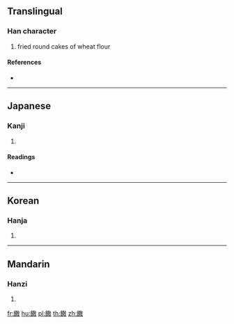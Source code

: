 {{character info/new}}
{{also|馓}}
==Translingual==

===Han character===
{{Han char|rn=184|rad=食|as=12|sn=21|four=|canj=OITBK}}

# fried round cakes of wheat flour

====References====
* {{Han ref|kx=1425.140|dkj=44377|dj=1950.420|hdz=74473.050|uh=994A|ud=39242}}

----

==Japanese==

===Kanji===
{{ja-kanji|grade=|rs=食12}}

# {{defn|lang=ja|sort=食12}}

====Readings====
* {{ja-readings|on=[[さん]] (san)|kun=[[おこし]] (okoshi)}}

----

==Korean==

===Hanja===
{{ko-hanja|hangeul=잔|eumhun=|rv=jan|mr=chan|y=can}}

# {{defn|lang=ko|sort=食12}}

----

==Mandarin==

===Hanzi===
{{cmn-hanzi|sim=馓|pin=[[sǎn]] ([[san3]])|wg=san<sup>3</sup>}}

# {{defn|lang=cmn|sort=食12}}

[[fr:饊]]
[[hu:饊]]
[[pl:饊]]
[[th:饊]]
[[zh:饊]]